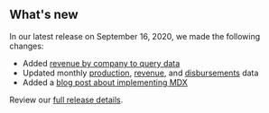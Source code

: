## What's new

In our latest release on September 16, 2020, we made the following changes:
- Added [revenue by company to query data](/query-data/?dataType=Revenue%20by%20company)
- Updated monthly [production](/downloads/production-by-month), [revenue](/downloads/revenue-by-month), and [disbursements](/downloads/disbursements-by-month) data
- Added a [blog post about implementing MDX](https://blog-nrrd.doi.gov/implementing-mdx/)

Review our [full release details](https://github.com/ONRR/nrrd/releases).
